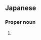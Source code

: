 ==Japanese==
{{ja-kanjitab|釘|宮}}

===Proper noun===
{{ja-pos|proper noun|くぎみや}}

# {{surname|lang=ja|sort=くぎみや}}